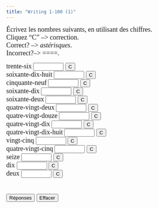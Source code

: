 ```yaml
---
title: "Writing 1-100 (1)"
---
```

<p align=left><font face="Garamond" size="4">Écrivez les nombres suivants, 
        en utilisant des chiffres.<br>
        Cliquez "C" --&gt; correction.<br>
        Correct? --&gt; *astérisques*. <br>
        Incorrect?--&gt; ====.<br>
        </font></p>


<form action="" method=post>
              <font face="Garamond" size="4"> trente-six 
              <input size=7 name=item1>
              <input onClick="dasher(form.item1, '36')" type=button value=C name=Button>
              <br>
              soixante-dix-huit 
              <input size=7 name=item2>
              <input onClick="dasher(form.item2, '78')" type=button value=C name=Button>
              <br>
              cinquante-neuf 
              <input size=7 name=item3>
              <input onClick="dasher(form.item3, '59')" type=button value=C name=Button>
              <br>
              soixante-dix 
              <input size=7 name=item4>
              <input onClick="dasher(form.item4, '70')" type=button value=C name=Button>
              <br>
              soixante-deux 
              <input size=7 name=item5>
              <input onClick="dasher(form.item5, '62')" type=button value=C name=Button>
              <br>
              quatre-vingt-deux 
              <input size=7 name=item6>
              <input onClick="dasher(form.item6, '82')" type=button value=C name=Button>
              <br>
              quatre-vingt-douze 
              <input size=7 name=item7>
              <input onClick="dasher(form.item7, '92')" type=button value=C name=Button>
              <br>
              quatre-vingt-dix 
              <input size=7 name=item8>
              <input onClick="dasher(form.item8, '90')" type=button value=C name=Button>
              <br>
              quatre-vingt-dix-huit 
              <input size=7 name=item9>
              <input onClick="dasher(form.item9, '98')" type=button value=C name=Button>
              <br>
              vingt-cinq 
              <input size=7 name=item10>
              <input onClick="dasher(form.item10, '25')" type=button value=C name=Button>
              <br>
              quatre-vingt-cinq 
              <input size=7 name=item11>
              <input onClick="dasher(form.item11, '85')" type=button value=C name=Button>
              <br>
              seize 
              <input size=7 name=item12>
              <input onClick="dasher(form.item12, '16')" type=button value=C name=Button>
              <br>
              dix 
              <input size=7 name=item13>
              <input onClick="dasher(form.item13, '10')" type=button value=C name=Button>
              <br>
              deux 
              <input size=7 name=item14>
              <input onClick="dasher(form.item14, '2')" type=button value=C name=Button>
              <br>
              <br>
              <br>
              <input onClick="form.item1.value='36';form.item2.value='78';form.item3.value='59';form.item4.value='70';form.item5.value='62';form.item6.value='82';form.item7.value='92';form.item8.value='90';form.item9.value='98';form.item10.value='25';form.item11.value='85';form.item12.value='16';form.item13.value='10';form.item14.value='2';" type=button value="Réponses" name=Button>
              <input onClick="form.item1.value='';form.item2.value='';form.item3.value='';form.item4.value='';form.item5.value='';form.item6.value='';form.item7.value='';form.item8.value='';form.item9.value='';form.item10.value='';form.item11.value='';form.item12.value='';form.item13.value='';form.item14.value='';" type=button value="Effacer" name=Button>
              </font> 
            </form>

<SCRIPT Language="JavaScript">
//  This code is based on George Mitrevski's original CLOZE code.  
//  Dennie Hoopingarner modified it to provide more detailed feedback about the user's responses, 
//  in a manner similar to the Dasher program.
//  You are welcome to use and modify this code, but please give credit where credit is due. 
//  Dennie Hoopingarner, Michigan State University  hooping4@msu.edu
//  Content by: Alison Murray Levine, University of Virginia, alevine@virginia.edu, 
function dasher(Student, Correct) {
var studentAnswer = Student.value;
var correctAnswer = Correct;
result = ""
for (var c = 0; c< correctAnswer.length; c ++) {
	var CorrectX = correctAnswer.charAt(c);
	var StudentX = studentAnswer.charAt(c);
	if (CorrectX == StudentX) {
	result = result + CorrectX;
	}
	else {
	result = result +  "=";
	}
}
Student.value = result;
    if (studentAnswer == correctAnswer){
    Student.value = "*" + studentAnswer + "*";
    }
}

<!-- done hiding --></SCRIPT>